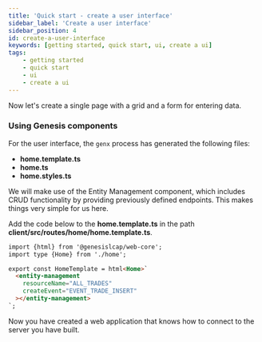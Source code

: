 ```yaml
---
title: 'Quick start - create a user interface'
sidebar_label: 'Create a user interface'
sidebar_position: 4
id: create-a-user-interface
keywords: [getting started, quick start, ui, create a ui]
tags:
    - getting started
    - quick start
    - ui
    - create a ui
---
```


Now let's create a single page with a grid and a form for entering data.

### Using Genesis components

For the user interface, the `genx` process has generated the following files:

- **home.template.ts**
- **home.ts**
- **home.styles.ts**

We will make use of the Entity Management component, which includes CRUD functionality by providing previously defined endpoints. This makes things very simple for us here.

Add the code below to the **home.template.ts** in the path **client/src/routes/home/home.template.ts**.

```html title="home.template.ts"
import {html} from '@genesislcap/web-core';
import type {Home} from './home';

export const HomeTemplate = html<Home>`
  <entity-management
    resourceName="ALL_TRADES"
    createEvent="EVENT_TRADE_INSERT"
  ></entity-management>
`;
```
  
Now you have created a web application that knows how to connect to the server you have built.
